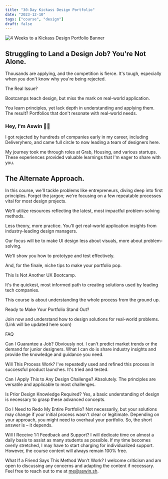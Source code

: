 ```yaml
---
title: "30-Day Kickass Design Portfolio"
date: "2023-12-10"
tags: ["course", "design"]
draft: false
---
```


![4 Weeks to a Kickass Design Portfolio Banner](/static/images/projects/4-week-kickass-design-portfolio.png)


## Struggling to Land a Design Job? You're Not Alone.

Thousands are applying, and the competition is fierce. It's tough, especially when you don't know why you're being rejected.

The Real Issue?

Bootcamps teach design, but miss the mark on real-world application. 

You learn principles, yet lack depth in understanding and applying them. The result? Portfolios that don't resonate with real-world needs.

### Hey, I'm Aswin 👋🏽

I got rejected by hundreds of companies early in my career, including Deliveryhero, and came full circle to now leading a team of designers here. 

My journey took me through roles at Grab, Housing, and various startups. These experiences provided valuable learnings that I'm eager to share with you.

## The Alternate Approach.

In this course, we'll tackle problems like entrepreneurs, diving deep into first principles. Forget the jargon; we're focusing on a few repeatable processes vital for most design projects.

We'll utilize resources reflecting the latest, most impactful problem-solving methods.

Less theory, more practice. You'll get real-world application insights from industry-leading design managers.

Our focus will be to make UI design less about visuals, more about problem-solving.

We'll show you how to prototype and test effectively.

And, for the finale, niche tips to make your portfolio pop.

This Is Not Another UX Bootcamp.

It's the quickest, most informed path to creating solutions used by leading tech companies. 

This course is about understanding the whole process from the ground up.

Ready to Make Your Portfolio Stand Out?

Join now and understand how to design solutions for real-world problems. (Link will be updated here soon)

FAQ

Can I Guarantee a Job? Obviously not. 
I can't predict market trends or the demand for junior designers. What I can do is share industry insights and provide the knowledge and guidance you need.

Will This Process Work? 
I've repeatedly used and refined this process in successful product launches. It's tried and tested.

Can I Apply This to Any Design Challenge? 
Absolutely. The principles are versatile and applicable to most challenges.

Is Prior Design Knowledge Required? 
Yes, a basic understanding of design is necessary to grasp these advanced concepts.

Do I Need to Redo My Entire Portfolio? 
Not necessarily, but your solutions may change if your initial process wasn't clear or legitimate. Depending on your approach, you might need to overhaul your portfolio. So, the short answer is – it depends.

Will I Receive 1:1 Feedback and Support? 
I will dedicate time on almost a daily basis to assist as many students as possible. If my time becomes overly stretched, I may have to start charging for individualized support. However, the course content will always remain 100% free.

What If a Friend Says This Method Won't Work? 
I welcome criticism and am open to discussing any concerns and adapting the content if necessary. Feel free to reach out to me at me@aswin.sh.

